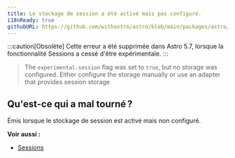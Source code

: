 ```yaml
---
title: Le stockage de session a été activé mais pas configuré.
i18nReady: true
githubURL: https://github.com/withastro/astro/blob/main/packages/astro/src/core/errors/errors-data.ts
---
```


:::caution[Obsolète]
Cette erreur a été supprimée dans Astro 5.7, lorsque la fonctionnalité Sessions a cessé d'être expérimentale.
:::

> The `experimental.session` flag was set to `true`, but no storage was configured. Either configure the storage manually or use an adapter that provides session storage

## Qu'est-ce qui a mal tourné ?
Émis lorsque le stockage de session est activé mais non configuré.

**Voir aussi :**
- [Sessions](/fr/guides/sessions/)
